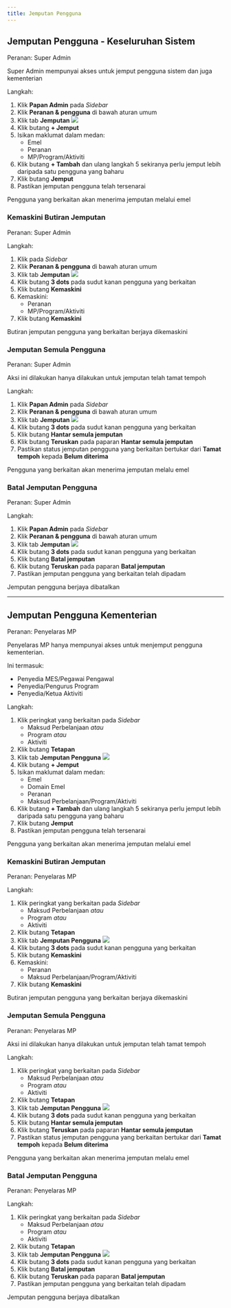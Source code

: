 ```yaml
---
title: Jemputan Pengguna
---
```


## Jemputan Pengguna - Keseluruhan Sistem
Peranan: Super Admin

<Callout>
Super Admin mempunyai akses untuk jemput pengguna sistem dan juga kementerian
</Callout>

Langkah:
1. Klik **Papan Admin** pada *Sidebar*
2. Klik **Peranan & pengguna** di bawah aturan umum
3. Klik tab **Jemputan**
![](./images/jemputan-sistem1.png)
4. Klik butang **+ Jemput**
5. Isikan maklumat dalam medan:
    * Emel
    * Peranan
    * MP/Program/Aktiviti
6. Klik butang **+ Tambah** dan ulang langkah 5 sekiranya perlu jemput lebih daripada satu pengguna yang baharu
7. Klik butang **Jemput**
8. Pastikan jemputan pengguna telah tersenarai

<Callout title = "Outcome">
Pengguna yang berkaitan akan menerima jemputan melalui emel
</Callout>

### Kemaskini Butiran Jemputan
Peranan: Super Admin

Langkah:
1. Klik  pada *Sidebar*
2. Klik **Peranan & pengguna** di bawah aturan umum
3. Klik tab **Jemputan**
![](./images/jemputan-sistem2.png)
4. Klik butang **3 dots** pada sudut kanan pengguna yang berkaitan
5. Klik butang **Kemaskini**
6. Kemaskini:
    * Peranan
    * MP/Program/Aktiviti
7. Klik butang **Kemaskini**

<Callout title = "Outcome">
Butiran jemputan pengguna yang berkaitan berjaya dikemaskini
</Callout>

### Jemputan Semula Pengguna
Peranan: Super Admin 

<Callout type="warn">
Aksi ini dilakukan hanya dilakukan untuk jemputan telah tamat tempoh
</Callout>

Langkah:
1. Klik **Papan Admin** pada *Sidebar*
2. Klik **Peranan & pengguna** di bawah aturan umum
3. Klik tab **Jemputan**
![](./images/jemputan-sistem3.png)
4. Klik butang **3 dots** pada sudut kanan pengguna yang berkaitan
5. Klik butang **Hantar semula jemputan**
6. Klik butang **Teruskan** pada paparan **Hantar semula jemputan**
7. Pastikan status jemputan pengguna yang berkaitan bertukar dari **Tamat tempoh** kepada **Belum diterima**

<Callout title = "Outcome">
Pengguna yang berkaitan akan menerima jemputan melalu emel
</Callout>

### Batal Jemputan Pengguna
Peranan: Super Admin 

Langkah:
1. Klik **Papan Admin** pada *Sidebar*
2. Klik **Peranan & pengguna** di bawah aturan umum
3. Klik tab **Jemputan**
![](./images/jemputan-sistem4.png)
4. Klik butang **3 dots** pada sudut kanan pengguna yang berkaitan
5. Klik butang **Batal jemputan**
6. Klik butang **Teruskan** pada paparan **Batal jemputan**
7. Pastikan jemputan pengguna yang berkaitan telah dipadam

<Callout title = "Outcome">
Jemputan pengguna berjaya dibatalkan
</Callout>

---

## Jemputan Pengguna Kementerian
Peranan: Penyelaras MP

<Callout>
Penyelaras MP hanya mempunyai akses untuk menjemput pengguna kementerian. 

Ini termasuk:
* Penyedia MES/Pegawai Pengawal
* Penyedia/Pengurus Program
* Penyedia/Ketua Aktiviti
</Callout>

Langkah:
1. Klik peringkat yang berkaitan pada *Sidebar*
    * Maksud Perbelanjaan *atau*
    * Program *atau*
    * Aktiviti
2. Klik butang **Tetapan**
3. Klik tab **Jemputan Pengguna**
![](./images/jemputan-kementerian1.png)
4. Klik butang **+ Jemput**
5. Isikan maklumat dalam medan:
    * Emel
    * Domain Emel
    * Peranan
    * Maksud Perbelanjaan/Program/Aktiviti
6. Klik butang **+ Tambah** dan ulang langkah 5 sekiranya perlu jemput lebih daripada satu pengguna yang baharu
7. Klik butang **Jemput**
8. Pastikan jemputan pengguna telah tersenarai

<Callout title = "Outcome">
Pengguna yang berkaitan akan menerima jemputan melalui emel
</Callout>

### Kemaskini Butiran Jemputan
Peranan: Penyelaras MP

Langkah:
1. Klik peringkat yang berkaitan pada *Sidebar*
    * Maksud Perbelanjaan *atau*
    * Program *atau*
    * Aktiviti
2. Klik butang **Tetapan**
3. Klik tab **Jemputan Pengguna**
![](./images/jemputan-kementerian2.png)
4. Klik butang **3 dots** pada sudut kanan pengguna yang berkaitan
5. Klik butang **Kemaskini**
6. Kemaskini:
    * Peranan
    * Maksud Perbelanjaan/Program/Aktiviti
7. Klik butang **Kemaskini**

<Callout title = "Outcome">
Butiran jemputan pengguna yang berkaitan berjaya dikemaskini
</Callout>

### Jemputan Semula Pengguna
Peranan: Penyelaras MP

<Callout type="warn">
Aksi ini dilakukan hanya dilakukan untuk jemputan telah tamat tempoh
</Callout>

Langkah:
1. Klik peringkat yang berkaitan pada *Sidebar*
    * Maksud Perbelanjaan *atau*
    * Program *atau*
    * Aktiviti
2. Klik butang **Tetapan**
3. Klik tab **Jemputan Pengguna**
![](./images/jemputan-kementerian3.png)
4. Klik butang **3 dots** pada sudut kanan pengguna yang berkaitan
5. Klik butang **Hantar semula jemputan**
6. Klik butang **Teruskan** pada paparan **Hantar semula jemputan**
7. Pastikan status jemputan pengguna yang berkaitan bertukar dari **Tamat tempoh** kepada **Belum diterima**

<Callout title = "Outcome">
Pengguna yang berkaitan akan menerima jemputan melalu emel
</Callout>

### Batal Jemputan Pengguna
Peranan: Penyelaras MP

Langkah:
1. Klik peringkat yang berkaitan pada *Sidebar*
    * Maksud Perbelanjaan *atau*
    * Program *atau*
    * Aktiviti
2. Klik butang **Tetapan**
3. Klik tab **Jemputan Pengguna**
![](./images/jemputan-kementerian4.png)
4. Klik butang **3 dots** pada sudut kanan pengguna yang berkaitan
5. Klik butang **Batal jemputan**
6. Klik butang **Teruskan** pada paparan **Batal jemputan**
7. Pastikan jemputan pengguna yang berkaitan telah dipadam

<Callout title = "Outcome">
Jemputan pengguna berjaya dibatalkan
</Callout>